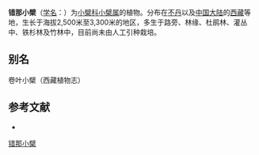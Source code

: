 {{Speciesbox
| name = 错那小檗
| status = 
| status_system = 
| image =
| genus = Berberis
| species = griffithiana
| authority = Schneid.
| subdivision_ranks =[[变种|变种]]
| subdivision =
* 错那小檗 ''B. g.'' var. ''griffithiana''
* [[灰叶小檗|灰叶小檗]] ''B. g.'' var. ''pallida''
}}

'''错那小檗'''（[[学名|学名]]：{{lang|la|''Berberis griffithiana''}}）为[[小檗科|小檗科]][[小檗属|小檗属]]的植物。分布在[[不丹|不丹]]以及[[中国大陆|中国大陆]]的[[西藏|西藏]]等地，生长于海拔2,500米至3,300米的地区，多生于路旁、林缘、杜鹃林、灌丛中、铁杉林及竹林中，目前尚未由人工引种栽培。

== 别名 ==
卷叶小檗（西藏植物志）

== 参考文献 ==
<div class="references-small">
* {{cite web| url =http://www.bioinfo.cn/db05/KmzwSpecies.php?action=view&id=384| title =错那小檗（原变种）| work =《中国高等植物数据库全库》| publisher =中国科学院微生物研究所| author =昆明植物研究所| accessdate =2009-02-21| deadurl =yes| archiveurl =https://web.archive.org/web/20160305072139/http://www.bioinfo.cn/db05/KmzwSpecies.php?action=view&id=384| archivedate =2016-03-05}}
</div>
{{Taxonbar|from=Q15224990}}

[[Category:小檗属|错那小檗]]


{{植物小作品}}